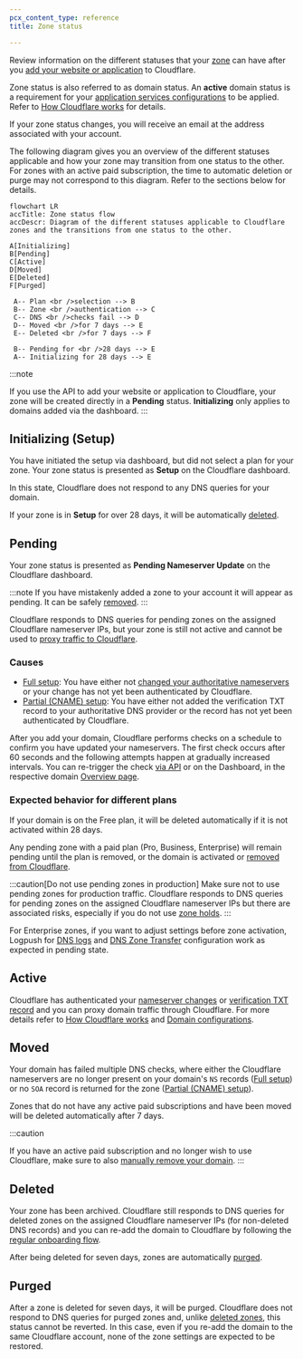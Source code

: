 ```yaml
---
pcx_content_type: reference
title: Zone status

---
```


Review information on the different statuses that your [zone](/dns/concepts/#zone) can have after you [add your website or application](/fundamentals/manage-domains/add-site/) to Cloudflare.

Zone status is also referred to as domain status. An **active** domain status is a requirement for your [application services configurations](/fundamentals/manage-domains/add-site/) to be applied. Refer to [How Cloudflare works](/fundamentals/concepts/how-cloudflare-works/) for details.

If your zone status changes, you will receive an email at the address associated with your account.

The following diagram gives you an overview of the different statuses applicable and how your zone may transition from one status to the other. For zones with an active paid subscription, the time to automatic deletion or purge may not correspond to this diagram. Refer to the sections below for details.

```mermaid
flowchart LR
accTitle: Zone status flow
accDescr: Diagram of the different statuses applicable to Cloudflare zones and the transitions from one status to the other.

A[Initializing]
B[Pending]
C[Active]
D[Moved]
E[Deleted]
F[Purged]

 A-- Plan <br />selection --> B
 B-- Zone <br />authentication --> C
 C-- DNS <br />checks fail --> D
 D-- Moved <br />for 7 days --> E
 E-- Deleted <br />for 7 days --> F

 B-- Pending for <br />28 days --> E
 A-- Initializing for 28 days --> E
```

:::note

If you use the API to add your website or application to Cloudflare, your zone will be created directly in a **Pending** status. **Initializing** only applies to domains added via the dashboard.
:::

## Initializing (Setup)

You have initiated the setup via dashboard, but did not select a plan for your zone. Your zone status is presented as **Setup** on the Cloudflare dashboard.

In this state, Cloudflare does not respond to any DNS queries for your domain.

If your zone is in **Setup** for over 28 days, it will be automatically [deleted](#deleted).

## Pending

Your zone status is presented as **Pending Nameserver Update** on the Cloudflare dashboard.

:::note
If you have mistakenly added a zone to your account it will appear as pending. It can be safely [removed](/fundamentals/manage-domains/remove-domain/).
:::

Cloudflare responds to DNS queries for pending zones on the assigned Cloudflare nameserver IPs, but your zone is still not active and cannot be used to [proxy traffic to Cloudflare](/dns/proxy-status/limitations/#pending-domains).

### Causes

* [Full setup](/dns/zone-setups/full-setup/): You have either not [changed your authoritative nameservers](/dns/nameservers/update-nameservers/) or your change has not yet been authenticated by Cloudflare.
* [Partial (CNAME) setup](/dns/zone-setups/partial-setup/): You have either not added the verification TXT record to your authoritative DNS provider or the record has not yet been authenticated by Cloudflare.

After you add your domain, Cloudflare performs checks on a schedule to confirm you have updated your nameservers. The first check occurs after 60 seconds and the following attempts happen at gradually increased intervals. You can re-trigger the check [via API](/api/resources/zones/subresources/activation_check/methods/trigger/) or on the Dashboard, in the respective domain [Overview page](https://dash.cloudflare.com/?to=/:account/:zone/).

### Expected behavior for different plans

If your domain is on the Free plan, it will be deleted automatically if it is not activated within 28 days.

Any pending zone with a paid plan (Pro, Business, Enterprise) will remain pending until the plan is removed, or the domain is activated or [removed from Cloudflare](/fundamentals/manage-domains/remove-domain/).

:::caution[Do not use pending zones in production]
Make sure not to use pending zones for production traffic. Cloudflare responds to DNS queries for pending zones on the assigned Cloudflare nameserver IPs but there are associated risks, especially if you do not use [zone holds](/fundamentals/account/account-security/zone-holds/).
:::

For Enterprise zones, if you want to adjust settings before zone activation, Logpush for [DNS logs](/logs/reference/log-fields/zone/dns_logs/) and [DNS Zone Transfer](/dns/zone-setups/zone-transfers/) configuration work as expected in pending state.

## Active

Cloudflare has authenticated your [nameserver changes](/dns/nameservers/update-nameservers/) or [verification TXT record](/dns/zone-setups/partial-setup/setup/#2-verify-ownership-for-your-domain) and you can proxy domain traffic through Cloudflare. For more details refer to [How Cloudflare works](/fundamentals/concepts/how-cloudflare-works/) and [Domain configurations](/fundamentals/manage-domains/add-site/).

## Moved

Your domain has failed multiple DNS checks, where either the Cloudflare nameservers are no longer present on your domain's `NS` records ([Full setup](/dns/zone-setups/full-setup/)) or no `SOA` record is returned for the zone ([Partial (CNAME) setup](/dns/zone-setups/partial-setup/)).

Zones that do not have any active paid subscriptions and have been moved will be deleted automatically after 7 days.

:::caution

If you have an active paid subscription and no longer wish to use Cloudflare, make sure to also [manually remove your domain](/fundamentals/manage-domains/remove-domain/).
:::

## Deleted

Your zone has been archived. Cloudflare still responds to DNS queries for deleted zones on the assigned Cloudflare nameserver IPs (for non-deleted DNS records) and you can re-add the domain to Cloudflare by following the [regular onboarding flow](/fundamentals/manage-domains/add-site/).

After being deleted for seven days, zones are automatically [purged](#purged).

## Purged

After a zone is deleted for seven days, it will be purged. Cloudflare does not respond to DNS queries for purged zones and, unlike [deleted zones](#deleted), this status cannot be reverted. In this case, even if you re-add the domain to the same Cloudflare account, none of the zone settings are expected to be restored.
